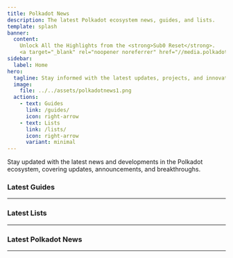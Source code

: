 ```yaml
---
title: Polkadot News
description: The latest Polkadot ecosystem news, guides, and lists.
template: splash
banner:
  content: 
    Unlock All the Highlights from the <strong>Sub0 Reset</strong>.
    <a target="_blank" rel="noopener noreferrer" href="//media.polkadotecosystem.com/events/sub0/ ">Check it out!</a>
sidebar:
  label: Home
hero:
  tagline: Stay informed with the latest updates, projects, and innovations in the Polkadot ecosystem—your go-to source for all things Polkadot.
  image:
    file: ../../assets/polkadotnews1.png
  actions:
    - text: Guides
      link: /guides/
      icon: right-arrow
    - text: Lists
      link: /lists/
      icon: right-arrow
      variant: minimal
---
```




Stay updated with the latest news and developments in the Polkadot ecosystem, covering updates, announcements, and breakthroughs.

### Latest Guides
--------------
 <DirectoryLinks directory="guides" limit={10} />

 ### Latest Lists
--------------
  <DirectoryLinks directory="lists" limit={10} />

### Latest Polkadot News
--------------
 <DirectoryLinks directory="news" limit={10} />